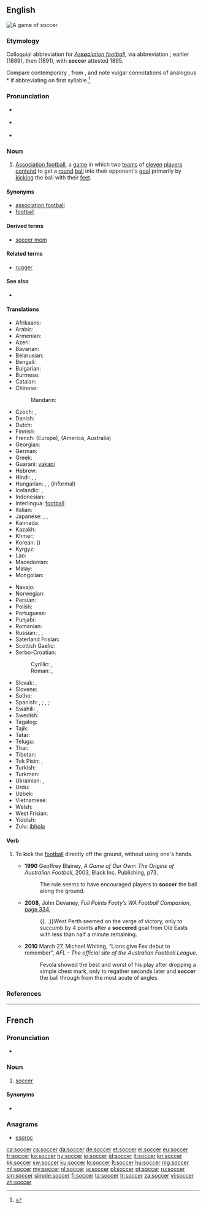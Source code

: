 ==English==
[[Image:FIFA World Cup 2006 - SWE vs. PAR.jpg|thumb|right|A game of soccer.]]
{{wikipedia}}

===Etymology===
Colloquial abbreviation for ''[[association football|As'''soc'''iation football]],'' via abbreviation {{term|assoc.|Assoc.|lang=en}}{{suffix||er|ss=7|t2=(slang suffix)}}; earlier {{term|socca|lang=en}} (1889), then {{term|socker|lang=en}} (1891), with '''soccer''' attested 1895.

Compare contemporary {{term|rugger|lang=en}}, from {{term|Rugby|lang=en}}, and note vulgar connotations of analogous *{{term||asser}} if abbreviating on first syllable.<ref>{{R:Online Etymology Dictionary}}</ref>

===Pronunciation===
* {{a|UK}} {{IPA|/ˈsɒk.ə/}} {{X-SAMPA|/"sQk@/}}
* {{a|US}} {{IPA|/ˈsɑk.ɚ/}} {{X-SAMPA|/"sAk@`/}}
* {{rhymes|ɒkə(ɹ)}}

===Noun===
{{en-noun|-}}

# {{context|chiefly|North America|Australia|Ireland|New Zealand|South Africa|lang=en}} [[association football|Association football]], a [[game]] in which two [[team]]s of [[eleven]] [[player]]s [[contend]] to get a [[round]] [[ball]] into their opponent's [[goal]] primarily by [[kick]]ing the ball with their [[foot|feet]].

====Synonyms====
* [[association football]] {{qualifier|UK|formal|rarely used}}
* [[football]] {{qualifier|ambiguous; this term may also refer to: American football, Australian Rules football, Canadian football, Gaelic football, Rugby League, Rugby Union}}

====Derived terms====
* [[soccer mom]]

====Related terms====
* [[rugger]]

====See also====
* {{pedialite|Association football}}

====Translations====
{{trans-top|soccer}}
* Afrikaans: {{t+|af|sokker}}
* Arabic: {{t-|ar|كرة القدم|f|tr=kúrat al-qádam}}
* Armenian: {{t+|hy|ֆուտբոլ|tr=futbol}}
* Azeri: {{t+|az|futbol}}
* Bavarian: {{tø|bar|Fuaßboi}}
* Belarusian: {{t+|be|футбол|m|tr=futból|sc=Cyrl}}
* Bengali: {{t-|bn|ফুটবল|tr=phuţbôl|sc=Beng}}
* Bulgarian: {{t-|bg|футбол|m|tr=futból|sc=Cyrl}}
* Burmese: {{t+|my|ဘောလုံး|tr=bo: loun:|sc=Mymr}}
* Catalan: {{t+|ca|futbol|m}}
* Chinese:
*: Mandarin: {{t+|cmn|足球|tr=zúqiú|sc=Hani}}
* Czech: {{t+|cs|fotbal|m}}, {{t+|cs|kopaná|f}}
* Danish: {{t+|da|fodbold|c}}
* Dutch: {{t+|nl|voetbal|n}}
* Finnish: {{t+|fi|jalkapallo}}
* French: {{t+|fr|football|m}} (Europe), {{t+|fr|soccer|m}} (America, Australia)
* Georgian: {{t-|ka|ფეხბურთი|tr=p'exburt'i|sc=Geor}}
* German: {{t+|de|Fußball|m}}
* Greek: {{t+|el|ποδόσφαιρο|n|tr=podósfairo}}
* Guaraní: [[vakapi]]
* Hebrew: {{t+|he|כדורגל|m|alt=כַּדּוּרֶגֶל|tr=kadurégel}}
* Hindi: {{t-|hi|फ़ुटबॉल|tr=fuṭbol}}, {{t-|hi|फ़ुटबाल|tr=fuṭbāl, fuṭbol}}, {{t-|hi|फुटबॉल|tr=phuṭbol}}
* Hungarian: {{t+|hu|labdarúgás}}, {{t+|hu|futball}}, {{t+|hu|foci}} (informal)
* Icelandic: {{t+|is|fótbolti|m}}, {{t-|is|knattspyrna|f}}
* Indonesian: {{t+|id|sepakbola}}
* Interlingua: [[football]]
* Italian: {{t+|it|calcio|m}}
* Japanese: {{t+|ja|サッカー|tr=sakkā}}, {{t+|ja|蹴球|tr=しゅうきゅう, shūkyū}} {{qualifier|rare}}, {{qualifier|UK}} {{t-|ja|フットボール|tr=futtobōru|sc=Jpan}}
* Kannada: {{t-|kn|ಸಾಕರ್|sc=Knda|tr=sākar}}
* Kazakh: {{t|kk|футбол|tr=futbol|sc=Cyrl}}
* Khmer: {{t-|km|កីឡាបាល់ទាត់|tr=kəylaa bal toat|sc=Khmr}}
* Korean: {{t+|ko|축구|tr=chukgu|sc=Hang}} ({{t+|ko|蹴球|sc=Hani}})
* Kyrgyz: {{t-|ky|футбол|tr=futbol|sc=Cyrl}}
* Lao: {{t-|lo|ຟຸດບານ|tr=fūt baːn|sc=Laoo}}
* Macedonian: {{t-|mk|фудбал|m|tr=fúdbal}}
* Malay: {{t+|ms|bola sepak}}
* Mongolian: {{t+|mn|хөлбөмбөг|tr=hölbömbög|sc=Cyrl}}
{{trans-mid}}
* Navajo: {{tø|nv|jooł nabíznítaałí}}
* Norwegian: {{t+|no|fotball|m}}
* Persian: {{t+|fa|فوتبال|tr=futbâl}}
* Polish: {{t+|pl|piłka nożna|f}}
* Portuguese: {{t+|pt|futebol|m}}
* Punjabi: {{t-|pa|ਫੁਟਬਾਲ|sc=Guru|tr=phuṭabāl}}
* Romanian: {{t+|ro|fotbal|n}}
* Russian: {{t+|ru|футбол|m|tr=futból}}, {{qualifier|rare, US, Australia}} {{t-|ru|соккер|m|tr=sókker|sc=Cyrl}}, {{qualifier|rare, neologism}} {{t-|ru|ногомяч|m|tr=nogomjáč|sc=Cyrl}}
* Saterland Frisian: {{tø|stq|Foutbal}}
* Scottish Gaelic: {{t-|gd|ball-coise|m}}
* Serbo-Croatian:
*: Cyrillic: {{t-|sh|фудбал|m|sc=Cyrl}}, {{t-|sh|ногомет|m|sc=Cyrl}}
*: Roman: {{t-|sh|fudbal|m}}, {{t-|sh|nogomet|m}}
* Slovak: {{t-|sk|futbal|m}}, {{t-|sk|fotbal|m}}
* Slovene: {{t+|sl|nogomet|m}}
* Sotho: {{t-|st|bolo}}
* Spanish: {{t+|es|fútbol|m}}, {{qualifier|Mexico}} {{t+|es|futbol}}; {{t+|es|balompié|m}}, {{t-|es|balón-pie|m}}; {{qualifier|Mexico}} {{t+|es|pambol}}
* Swahili: {{t+|sw|soka}}, {{t+|sw|kandanda}}
* Swedish: {{t+|sv|fotboll|c}}
* Tagalog: {{t-|tl|putbol}}
* Tajik: {{t-|tg|футбол|tr=futbol|sc=Cyrl}}
* Tatar: {{t-|tt|футбол|tr=futbol|sc=Cyrl}}
* Telugu: {{t-|te|ఫుట్ బాల్|sc=Telu|tr=phuṭ bāl}}
* Thai: {{t+|th|ฟุตบอล|tr=fóot-bon}}
* Tibetan: {{t-|bo|རྐང་རྩེད་སྤོ་ལོ།|sc=Tibt|tr=rkang rtsed spo lo}}
* Tok Pisin: {{t-|tpi|soka}}, {{t-|tpi|kikbal}}
* Turkish: {{t+|tr|futbol}}
* Turkmen: {{t-|tk|futbol}}
* Ukrainian: {{t-|uk|футбол|m|tr=futból}}, {{t-|uk|копаний м’яч|m|tr=kópanyj m”jač}}
* Urdu: {{t-|ur|فٹ بال|tr=fuṭ bāl}}
* Uzbek: {{t+|uz|futbol}}
* Vietnamese: {{t+|vi|bóng đá}}
* Welsh: {{t-|cy|pêl-droed|m}}
* West Frisian: {{t+|fy|fuotbal}} {{u}}
* Yiddish: {{t-|yi|פֿוסבאָל|m|tr=fusbol}}
* Zulu: [[ibhola]]
{{trans-bottom}}

====Verb====
{{en-verb}}

# {{context|[[Australian rules football]]|lang=en}} To kick the [[football]] directly off the ground, without using one's hands.
#* '''1990''' Geoffrey Blainey, ''A Game of Our Own: The Origins of Australian Football'', 2003, Black Inc. Publishing, p73.
#*: The rule seems to have encouraged players to '''soccer''' the ball along the ground.
#* '''2008''', John Devaney, ''Full Points Footy′s WA Football Companion'', [http://books.google.com.au/books?id=KJVQI-D2Y3IC&pg=PA334&lpg=PA334&dq=%22soccered%22|%22soccering%22+australia+-intitle:%22%22+-inauthor:%22%22&source=bl&ots=bFFj2s1Wqn&sig=j5yD5sD85WtwNUs5qaYg14UfX3E&hl=en&sa=X&ei=vFhXUJ6CJMWZiQfN7YH4Bw&redir_esc=y#v=onepage&q=%22soccered%22|%22soccering%22%20australia%20-intitle%3A%22%22%20-inauthor%3A%22%22&f=false page 334],
#*: {{...}}West Perth seemed on the verge of victory, only to succumb by 4 points after a '''soccered''' goal from Old Easts with less than half a minute remaining.
#* '''2010''' March 27, Michael Whiting, “Lions give Fev debut to remember”, ''AFL - The official site of the Australian Football League''.
#*: Fevola showed the best and worst of his play after dropping a simple chest mark, only to regather seconds later and '''soccer''' the ball through from the most acute of angles.

===References===
<references/>

----

==French==

===Pronunciation===
* {{a|Quebec}} {{IPA|[sɔ.kaœ̯ʁ]|[sɒ.kɚ]|lang=fr}}

===Noun===
{{fr-noun|m|-}}

# {{context|Quebec|lang=fr}} [[#English|soccer]] {{gloss|[[association football]]}}

====Synonyms====
* {{l|fr|football|g=m}}

===Anagrams===
* [[escroc#French|escroc]]

[[ca:soccer]]
[[cs:soccer]]
[[da:soccer]]
[[de:soccer]]
[[et:soccer]]
[[el:soccer]]
[[eu:soccer]]
[[fr:soccer]]
[[ko:soccer]]
[[hy:soccer]]
[[io:soccer]]
[[id:soccer]]
[[it:soccer]]
[[kn:soccer]]
[[kk:soccer]]
[[sw:soccer]]
[[ku:soccer]]
[[lo:soccer]]
[[lt:soccer]]
[[hu:soccer]]
[[mg:soccer]]
[[ml:soccer]]
[[my:soccer]]
[[nl:soccer]]
[[ja:soccer]]
[[pl:soccer]]
[[pt:soccer]]
[[ru:soccer]]
[[sm:soccer]]
[[simple:soccer]]
[[fi:soccer]]
[[ta:soccer]]
[[tr:soccer]]
[[za:soccer]]
[[vi:soccer]]
[[zh:soccer]]